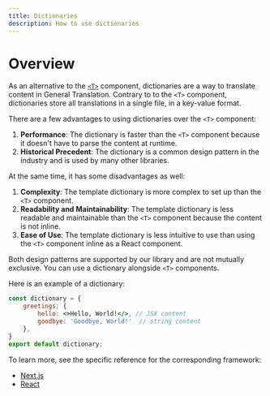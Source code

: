 ```yaml
---
title: Dictionaries
description: How to use dictionaries
---
```


# Overview

As an alternative to the [`<T>`](/docs/usage/t) component, dictionaries are a way to translate content in General Translation. 
Contrary to to the `<T>` component, dictionaries store all translations in a single file, in a key-value format.


There are a few advantages to using dictionaries over the `<T>` component:

1. **Performance**: The dictionary is faster than the `<T>` component because it doesn't have to parse the content at runtime.
3. **Historical Precedent**: The dictionary is a common design pattern in the industry and is used by many other libraries.

At the same time, it has some disadvantages as well:

1. **Complexity**: The template dictionary is more complex to set up than the `<T>` component.
2. **Readability and Maintainability**: The template dictionary is less readable and maintainable than the `<T>` component because the content is not inline.
3. **Ease of Use**: The template dictionary is less intuitive to use than using the `<T>` component inline as a React component.

Both design patterns are supported by our library and are not mutually exclusive.
You can use a dictionary alongside `<T>` components.

Here is an example of a dictionary:

```jsx title="src/dictionary.js" copy
const dictionary = {
    greetings: {
        hello: <>Hello, World!</>, // JSX content
        goodbye: 'Goodbye, World!'  // string content
    },
} 
export default dictionary;
```

To learn more, see the specific reference for the corresponding framework:

- [Next.js](/docs/next/reference/template-dictionaries/template-dictionaries)
- [React](/docs/next/reference/template-dictionaries/template-dictionaries)
